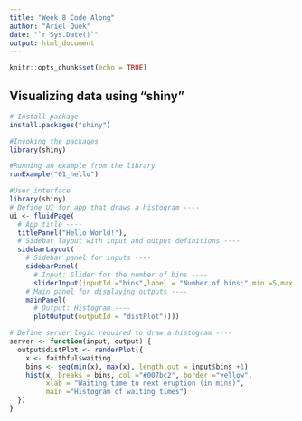 ---
title: "Week 8 Code Along"
author: "Ariel Quek"
date: "`r Sys.Date()`"
output: html_document
---

```{r setup, include=TRUE}
knitr::opts_chunk$set(echo = TRUE)
```

## Visualizing data using "shiny" 
```{r, echo=FALSE, eval=FALSE}
# Install package 
install.packages("shiny")

#Invoking the packages 
library(shiny)

#Running an example from the library 
runExample("01_hello")
```

```{r,eval=F,echo=F}
#User interface 
library(shiny)
# Define UI for app that draws a histogram ----
ui <- fluidPage(
  # App title ----
  titlePanel("Hello World!"),
  # Sidebar layout with input and output definitions ----
  sidebarLayout(
    # Sidebar panel for inputs ----
    sidebarPanel(
      # Input: Slider for the number of bins ----
      sliderInput(inputId ="bins",label = "Number of bins:",min =5,max =50,value =30)),
    # Main panel for displaying outputs ----
    mainPanel(
      # Output: Histogram ----
      plotOutput(outputId = "distPlot"))))

# Define server logic required to draw a histogram ----
server <- function(input, output) {
  output$distPlot <- renderPlot({
    x <- faithful$waiting 
    bins <- seq(min(x), max(x), length.out = input$bins +1)
    hist(x, breaks = bins, col ="#007bc2", border ="yellow",
         xlab = "Waiting time to next eruption (in mins)",
         main ="Histogram of waiting times")
  })
}
```
